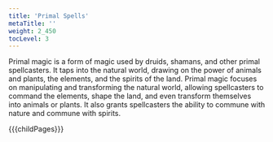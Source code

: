 ```yaml
---
title: 'Primal Spells'
metaTitle: ''
weight: 2_450
tocLevel: 3
---
```


Primal magic is a form of magic used by druids, shamans, and other primal spellcasters. It taps into the natural world, drawing on the power of animals and plants, the elements, and the spirits of the land. Primal magic focuses on manipulating and transforming the natural world, allowing spellcasters to command the elements, shape the land, and even transform themselves into animals or plants. It also grants spellcasters the ability to commune with nature and commune with spirits.

{{{childPages}}}